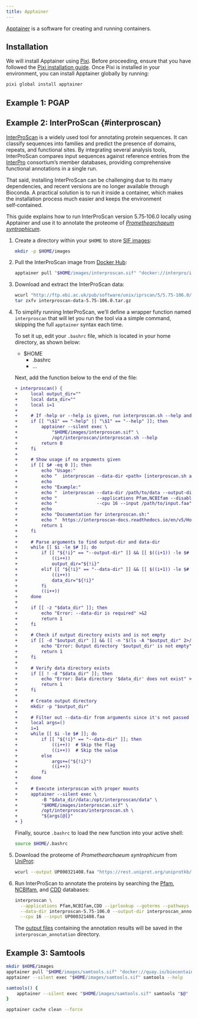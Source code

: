 ```yaml
---
title: Apptainer
---
```



[Apptainer](https://apptainer.org/) is a software for creating and running containers.

## Installation

We will install Apptainer using [Pixi](https://pixi.sh/). Before proceeding, ensure that you have followed the [Pixi installation guide](../pixi/). Once Pixi is installed in your environment, you can install Apptainer globally by running:

```sh
pixi global install apptainer
```

## Example 1: PGAP

## Example 2: InterProScan {#interproscan}

[InterProScan](https://interproscan-docs.readthedocs.io/) is a widely used tool for annotating protein sequences. It can classify sequences into families and predict the presence of domains, repeats, and functional sites. By integrating several analysis tools, InterProScan compares input sequences against reference entries from the [InterPro](https://www.ebi.ac.uk/interpro/) consortium’s member databases, providing comprehensive functional annotations in a single run.

That said, installing InterProScan can be challenging due to its many dependencies, and recent versions are no longer available through Bioconda. A practical solution is to run it inside a container, which makes the installation process much easier and keeps the environment self‑contained.

This guide explains how to run InterProScan version 5.75‑106.0 locally using Apptainer and use it to annotate the proteome of [*Promethearchaeum syntrophicum*](https://www.ncbi.nlm.nih.gov/datasets/taxonomy/2594042/).

<Steps>

1. Create a directory within your `$HOME` to store [SIF images](https://github.com/apptainer/sif):

    ```sh
    mkdir -p $HOME/images
    ```

2. Pull the InterProScan image from [Docker Hub](https://hub.docker.com/r/interpro/interproscan):

    ```sh
    apptainer pull "$HOME/images/interproscan.sif" "docker://interpro/interproscan:5.75-106.0"
    ```
3. Download and extract the InterProScan data:

    ```sh
    wcurl "http://ftp.ebi.ac.uk/pub/software/unix/iprscan/5/5.75-106.0/alt/interproscan-data-5.75-106.0.tar.gz"
    tar zxfv interproscan-data-5.75-106.0.tar.gz
    ```

4. To simplify running InterProScan, we'll define a wrapper function named `interproscan` that will let you run the tool via a simple command, skipping the full `apptainer` syntax each time.

    To set it up, edit your `.bashrc` file, which is located in your home directory, as shown below:

    <FileTree>

    - $HOME
        - .bashrc
        - …

    </FileTree>

    Next, add the function below to the end of the file:

    ```diff lang="sh" title=".bashrc"
    + interproscan() {
    +     local output_dir=""
    +     local data_dir=""
    +     local i=1
    + 
    +     # If -help or --help is given, run interproscan.sh --help and exit
    +     if [[ "\$1" == "-help" || "\$1" == "--help" ]]; then
    +         apptainer --silent exec \
    +             "$HOME/images/interproscan.sif" \
    +             /opt/interproscan/interproscan.sh --help
    +         return 0
    +     fi
    + 
    +     # Show usage if no arguments given
    +     if [[ $# -eq 0 ]]; then
    +         echo "Usage:"
    +         echo "  interproscan --data-dir <path> [interproscan.sh arguments]"
    +         echo
    +         echo "Example:"
    +         echo "  interproscan --data-dir /path/to/data --output-dir /path/to/output \\"
    +         echo "               --applications Pfam,NCBIfam --disable-precalc \\"
    +         echo "               --cpu 16 --input /path/to/input.faa"
    +         echo
    +         echo "Documentation for interproscan.sh:"
    +         echo "  https://interproscan-docs.readthedocs.io/en/v5/HowToRun.html"
    +         return 1
    +     fi
    +     
    +     # Parse arguments to find output-dir and data-dir
    +     while [[ $i -le $# ]]; do
    +         if [[ "${!i}" == "--output-dir" ]] && [[ $((i+1)) -le $# ]]; then
    +             ((i++))
    +             output_dir="${!i}"
    +         elif [[ "${!i}" == "--data-dir" ]] && [[ $((i+1)) -le $# ]]; then
    +             ((i++))
    +             data_dir="${!i}"
    +         fi
    +         ((i++))
    +     done
    + 
    +     if [[ -z "$data_dir" ]]; then
    +         echo "Error: --data-dir is required" >&2
    +         return 1
    +     fi
    + 
    +     # Check if output directory exists and is not empty
    +     if [[ -d "$output_dir" ]] && [[ -n "$(ls -A "$output_dir" 2>/dev/null)" ]]; then
    +         echo "Error: Output directory '$output_dir' is not empty" >&2
    +         return 1
    +     fi
    + 
    +     # Verify data directory exists
    +     if [[ ! -d "$data_dir" ]]; then
    +         echo "Error: Data directory '$data_dir' does not exist" >&2
    +         return 1
    +     fi
    + 
    +     # Create output directory
    +     mkdir -p "$output_dir"
    + 
    +     # Filter out --data-dir from arguments since it's not passed to interproscan.sh
    +     local args=()
    +     i=1
    +     while [[ $i -le $# ]]; do
    +         if [[ "${!i}" == "--data-dir" ]]; then
    +             ((i++))  # Skip the flag
    +             ((i++))  # Skip the value
    +         else
    +             args+=("${!i}")
    +             ((i++))
    +         fi
    +     done
    + 
    +     # Execute interproscan with proper mounts
    +     apptainer --silent exec \
    +         -B "$data_dir/data:/opt/interproscan/data" \
    +         "$HOME/images/interproscan.sif" \
    +         /opt/interproscan/interproscan.sh \
    +         "${args[@]}"
    + }
    ```

    Finally, source `.bashrc` to load the new function into your active shell:

    ```sh
    source $HOME/.bashrc
    ```

5. Download the proteome of *Promethearchaeum syntrophicum* from [UniProt](https://www.uniprot.org/proteomes/UP000321408):

    ```sh
    wcurl --output UP000321408.faa "https://rest.uniprot.org/uniprotkb/stream?format=fasta&query=%28%28proteome%3AUP000321408%29%29"
    ```

4. Run InterProScan to annotate the proteins by searching the [Pfam](https://interpro-documentation.readthedocs.io/en/latest/databases.html#pfam), [NCBIfam](https://interpro-documentation.readthedocs.io/en/latest/databases.html#ncbifam), and [CDD](https://interpro-documentation.readthedocs.io/en/latest/databases.html#cdd) databases:

    ```sh 
    interproscan \
      --applications Pfam,NCBIfam,CDD --iprlookup --goterms --pathways \
      --data-dir interproscan-5.75-106.0 --output-dir interproscan_annotation \
      --cpu 16 --input UP000321408.faa
    ```

    The [output files](https://interproscan-docs.readthedocs.io/en/v5/OutputFormats.html) containing the annotation results will be saved in the  `interproscan_annotation` directory.

</Steps>

## Example 3: Samtools

```sh
mkdir $HOME/images
apptainer pull "$HOME/images/samtools.sif" "docker://quay.io/biocontainers/samtools:1.22.1--h96c455f_0"
apptainer --silent exec "$HOME/images/samtools.sif" samtools --help
```

```sh
samtools() {
    apptainer --silent exec "$HOME/images/samtools.sif" samtools "$@"
}
```

```sh
apptainer cache clean --force
```
